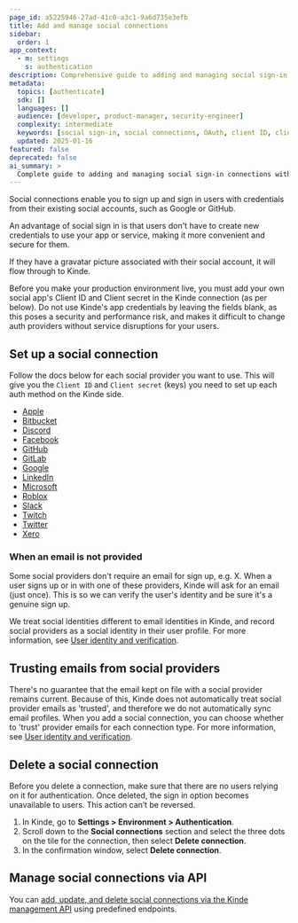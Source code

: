 ```yaml
---
page_id: a5225946-27ad-41c0-a3c1-9a6d735e3efb
title: Add and manage social connections
sidebar:
  order: 1
app_context:
  - m: settings
    s: authentication
description: Comprehensive guide to adding and managing social sign-in connections including setup, security considerations, and provider-specific configurations.
metadata:
  topics: [authenticate]
  sdk: []
  languages: []
  audience: [developer, product-manager, security-engineer]
  complexity: intermediate
  keywords: [social sign-in, social connections, OAuth, client ID, client secret, trusted providers]
  updated: 2025-01-16
featured: false
deprecated: false
ai_summary: >
  Complete guide to adding and managing social sign-in connections with security best practices and provider-specific setup instructions.
---
```


Social connections enable you to sign up and sign in users with credentials from their existing social accounts, such as Google or GitHub.

An advantage of social sign in is that users don't have to create new credentials to use your app or service, making it more convenient and secure for them.

If they have a gravatar picture associated with their social account, it will flow through to Kinde.

<Aside type="warning" title="Social sign in for production environments">

Before you make your production environment live, you must add your own social app's Client ID and Client secret in the Kinde connection (as per below). Do not use Kinde's app credentials by leaving the fields blank, as this poses a security and performance risk, and makes it difficult to change auth providers without service disruptions for your users.

</Aside>

## Set up a social connection

Follow the docs below for each social provider you want to use. This will give you the `Client ID` and `Client secret` (keys) you need to set up each auth method on the Kinde side.

- [Apple](/authenticate/social-sign-in/apple/)
- [Bitbucket](/authenticate/social-sign-in/bitbucket-sso/)
- [Discord](/authenticate/social-sign-in/discord/)
- [Facebook](/authenticate/social-sign-in/facebook/)
- [GitHub](/authenticate/social-sign-in/github/)
- [GitLab](/authenticate/social-sign-in/gitlab/)
- [Google](/authenticate/social-sign-in/google/)
- [LinkedIn](/authenticate/social-sign-in/linkedin/)
- [Microsoft](/authenticate/social-sign-in/microsoft-sso/)
- [Roblox](/authenticate/social-sign-in/roblox-sso/)
- [Slack](/authenticate/social-sign-in/slack/)
- [Twitch](/authenticate/social-sign-in/twitch/)
- [Twitter](/authenticate/social-sign-in/twitter/)
- [Xero](/authenticate/social-sign-in/xero-sso/)

### When an email is not provided

Some social providers don't require an email for sign up, e.g. X. When a user signs up or in with one of these providers, Kinde will ask for an email (just once). This is so we can verify the user's identity and be sure it's a genuine sign up.

We treat social identities different to email identities in Kinde, and record social providers as a social identity in their user profile. For more information, see [User identity and verification](/authenticate/about-auth/identity-and-verification/).

## Trusting emails from social providers

There's no guarantee that the email kept on file with a social provider remains current. Because of this, Kinde does not automatically treat social provider emails as 'trusted', and therefore we do not automatically sync email profiles. When you add a social connection, you can choose whether to 'trust' provider emails for each connection type. For more information, see [User identity and verification](/authenticate/about-auth/identity-and-verification/#trusting-emails-from-providers).

## Delete a social connection

<Aside type="danger">

Before you delete a connection, make sure that there are no users relying on it for authentication. Once deleted, the sign in option becomes unavailable to users. This action can’t be reversed.

</Aside>

1. In Kinde, go to **Settings > Environment > Authentication**.
2. Scroll down to the **Social connections** section and select the three dots on the tile for the connection, then select **Delete connection**.
3. In the confirmation window, select **Delete connection**.

## Manage social connections via API

You can [add, update, and delete social connections via the Kinde management API](/kinde-apis/management#tag/connections) using predefined endpoints.
